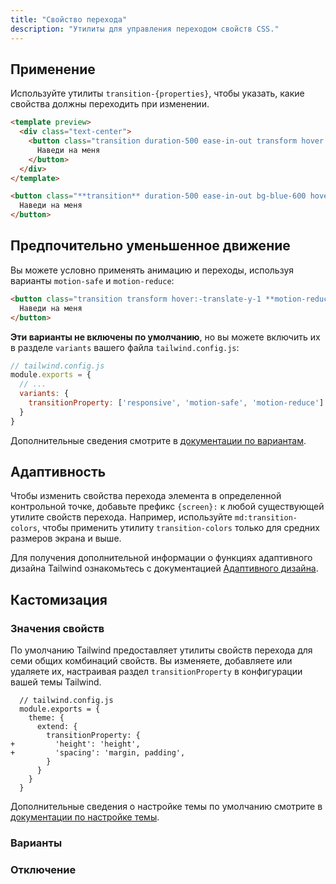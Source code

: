 ```yaml
---
title: "Свойство перехода"
description: "Утилиты для управления переходом свойств CSS."
---
```




## Применение

Используйте утилиты `transition-{properties}`, чтобы указать, какие свойства должны переходить при изменении.

```html lightBlue
<template preview>
  <div class="text-center">
    <button class="transition duration-500 ease-in-out transform hover:-translate-y-1 hover:scale-110 bg-blue-600 hover:bg-red-600 text-white font-semibold py-3 px-6 rounded-md">
      Наведи на меня
    </button>
  </div>
</template>

<button class="**transition** duration-500 ease-in-out bg-blue-600 hover:bg-red-600 transform hover:-translate-y-1 hover:scale-110 ...">
  Наведи на меня
</button>
```

## Предпочительно уменьшенное движение

Вы можете условно применять анимацию и переходы, используя варианты `motion-safe` и `motion-reduce`:

```html
<button class="transition transform hover:-translate-y-1 **motion-reduce:transition-none motion-reduce:transform-none** ...">
  Наведи на меня
</button>
```

**Эти варианты не включены по умолчанию**, но вы можете включить их в разделе `variants` вашего файла `tailwind.config.js`:

```js
// tailwind.config.js
module.exports = {
  // ...
  variants: {
    transitionProperty: ['responsive', 'motion-safe', 'motion-reduce']
  }
}
```

Дополнительные сведения смотрите в [документации по вариантам](/docs/hover-focus-and-other-states#motion-safe).

## Адаптивность

Чтобы изменить свойства перехода элемента в определенной контрольной точке, добавьте префикс `{screen}:` к любой существующей утилите свойств перехода. Например, используйте `md:transition-colors`, чтобы применить утилиту `transition-colors` только для средних размеров экрана и выше.

Для получения дополнительной информации о функциях адаптивного дизайна Tailwind ознакомьтесь с документацией [Адаптивного дизайна](/docs/responsive-design).

## Кастомизация

### Значения свойств

По умолчанию Tailwind предоставляет утилиты свойств перехода для семи общих комбинаций свойств. Вы изменяете, добавляете или удаляете их, настраивая раздел `transitionProperty` в конфигурации вашей темы Tailwind.

```diff-js
  // tailwind.config.js
  module.exports = {
    theme: {
      extend: {
        transitionProperty: {
+         'height': 'height',
+         'spacing': 'margin, padding',
        }
      }
    }
  }
```

Дополнительные сведения о настройке темы по умолчанию смотрите в [документации по настройке темы](/docs/theme#customizing-the-default-theme).

### Варианты

<Variants plugin="transitionProperty" name="transition-property" />

### Отключение

<Disabling plugin="transitionProperty" name="transition-property" />
